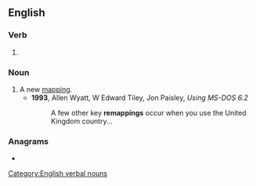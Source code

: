 ==English==

===Verb===
{{head|en|verb form}}

# {{present participle of|en|remap|nocat=1}}

===Noun===
{{en-noun}}

# A new [[mapping]].
#* '''1993''', Allen Wyatt, W Edward Tiley, Jon Paisley, ''Using MS-DOS 6.2''
#*: A few other key '''remappings''' occur when you use the United Kingdom country...

===Anagrams===
* {{anagrams|en|a=aegimnppr|pampering|preamping}}

[[Category:English verbal nouns]]